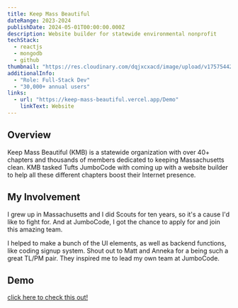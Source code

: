 ```yaml
---
title: Keep Mass Beautiful
dateRange: 2023-2024
publishDate: 2024-05-01T00:00:00.000Z
description: Website builder for statewide environmental nonprofit
techStack:
  - reactjs
  - mongodb
  - github
thumbnail: "https://res.cloudinary.com/dqjxcxacd/image/upload/v1757544220/kmb_kljn5x.jpg"
additionalInfo:
  - "Role: Full-Stack Dev"
  - "30,000+ annual users"
links:
  - url: "https://keep-mass-beautiful.vercel.app/Demo"
    linkText: Website
---
```


## Overview

Keep Mass Beautiful (KMB) is a statewide organization with over 40+ chapters and thousands
of members dedicated to keeping Massachusetts clean. KMB tasked Tufts JumboCode
with coming up with a website builder to help all these different chapters boost
their Internet presence.

## My Involvement

I grew up in Massachusetts and I did Scouts for ten years, so it's a cause I'd like to fight
for. And at JumboCode, I got the chance to apply for and join this amazing team.

I helped to make a bunch of the UI elements, as well as backend functions,
like coding signup system. Shout out to Matt and Anneka for a being such a
great TL/PM pair. They inspired me to lead my own team at JumboCode.

## Demo

[click here to check this out!](https://keep-mass-beautiful.vercel.app/Demo)
